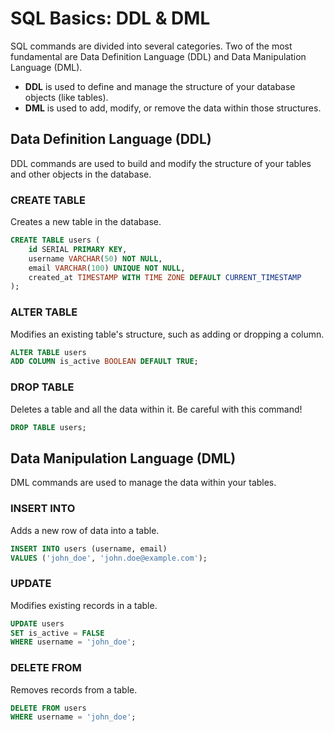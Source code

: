 # SQL Basics: DDL & DML

SQL commands are divided into several categories. Two of the most fundamental are Data Definition Language (DDL) and Data Manipulation Language (DML).

- **DDL** is used to define and manage the structure of your database objects (like tables).
- **DML** is used to add, modify, or remove the data within those structures.

## Data Definition Language (DDL)

DDL commands are used to build and modify the structure of your tables and other objects in the database.

### CREATE TABLE

Creates a new table in the database.

```sql
CREATE TABLE users (
    id SERIAL PRIMARY KEY,
    username VARCHAR(50) NOT NULL,
    email VARCHAR(100) UNIQUE NOT NULL,
    created_at TIMESTAMP WITH TIME ZONE DEFAULT CURRENT_TIMESTAMP
);
```

### ALTER TABLE

Modifies an existing table's structure, such as adding or dropping a column.

```sql
ALTER TABLE users
ADD COLUMN is_active BOOLEAN DEFAULT TRUE;
```

### DROP TABLE

Deletes a table and all the data within it. Be careful with this command!

```sql
DROP TABLE users;
```

## Data Manipulation Language (DML)

DML commands are used to manage the data within your tables.

### INSERT INTO

Adds a new row of data into a table.

```sql
INSERT INTO users (username, email)
VALUES ('john_doe', 'john.doe@example.com');
```

### UPDATE

Modifies existing records in a table.

```sql
UPDATE users
SET is_active = FALSE
WHERE username = 'john_doe';
```

### DELETE FROM

Removes records from a table.

```sql
DELETE FROM users
WHERE username = 'john_doe';
```
